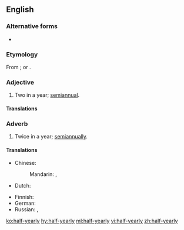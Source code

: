 ==English==

===Alternative forms===
* {{l|en|halfyearly}}

===Etymology===
From {{suffix|half-year|ly|lang=en}}; or {{prefix|half|yearly|lang=en}}.

===Adjective===
{{en-adj|-|head=[[half]]-[[yearly]]}}

# Two in a year; [[semiannual]].

====Translations====
{{trans-see|semiannual}}

===Adverb===
{{en-adv|-}}

# Twice in a year; [[semiannually]].

====Translations====
{{trans-top|twice a year}}
* Chinese:
*: Mandarin: {{t|cmn|每半年|tr=měi bànnián|sc=Hani}}, {{t|cmn|每半年一次|tr=měi bànnián yīcì|sc=Hani}}
* Dutch: {{t|nl|halfjaarlijks}}
{{trans-mid}}
* Finnish: {{t|fi|puolivuosittain}}
* German: {{t+|de|halbjährlich}}
* Russian: {{t|ru|[[каждый|ка́ждые]] [[полго́да]]|sc=Cyrl}}, {{t|ru|[[раз]] [[в]] [[полго́да]]|sc=Cyrl}}
{{trans-bottom}}

[[ko:half-yearly]]
[[hy:half-yearly]]
[[ml:half-yearly]]
[[vi:half-yearly]]
[[zh:half-yearly]]